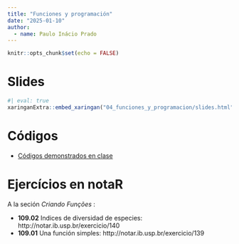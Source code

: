 ```yaml
---
title: "Funciones y programación"
date: "2025-01-10" 
author:
  - name: Paulo Inácio Prado
---
```


```r
knitr::opts_chunk$set(echo = FALSE)
```


# Slides

```r
#| eval: true
xaringanExtra::embed_xaringan("04_funciones_y_programacion/slides.html")
```

# Códigos

* [Códigos demonstrados en clase](04_funciones_y_programacion/demonstracion.R)

# Ejercícios en notaR

A la seción *Criando Funções* :

* **109.02** Indices de diversidad de especies: http://notar.ib.usp.br/exercicio/140 
* **109.01** Una función simples: http://notar.ib.usp.br/exercicio/139
